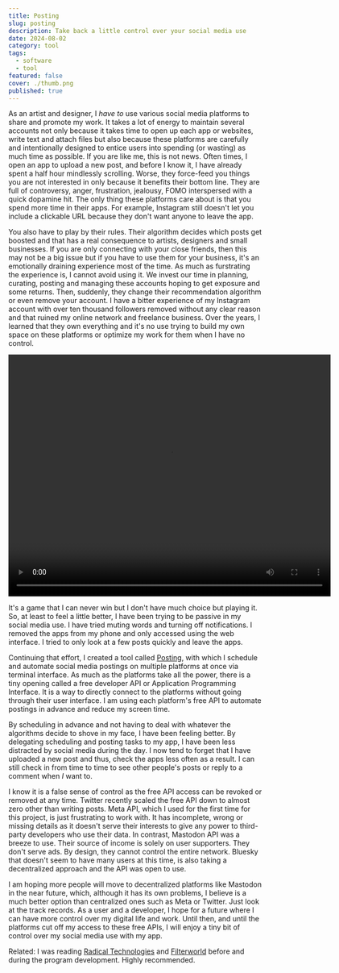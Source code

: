 ```yaml
---
title: Posting
slug: posting
description: Take back a little control over your social media use
date: 2024-08-02
category: tool
tags:
  - software
  - tool
featured: false
cover: ./thumb.png
published: true
---
```



As an artist and designer, I _have to_ use various social media platforms to share and promote my work. It takes a lot of energy to maintain several accounts not only because it takes time to open up each app or websites, write text and attach files but also because these platforms are carefully and intentionally designed to entice users into spending (or wasting) as much time as possible. If you are like me, this is not news. Often times, I open an app to upload a new post, and before I know it, I have already spent a half hour mindlessly scrolling. Worse, they force-feed you things you are not interested in only because it benefits their bottom line. They are full of controversy, anger, frustration, jealousy, FOMO interspersed with a quick dopamine hit. The only thing these platforms care about is that you spend more time in their apps. For example, Instagram still doesn't let you include a clickable URL because they don't want anyone to leave the app.

You also have to play by their rules. Their algorithm decides which posts get boosted and that has a real consequence to artists, designers and small businesses. If you are only connecting with your close friends, then this may not be a big issue but if you have to use them for your business, it's an emotionally draining experience most of the time. As much as furstrating the experience is, I cannot avoid using it. We invest our time in planning, curating, posting and managing these accounts hoping to get exposure and some returns. Then, suddenly, they change their recommendation algorithm or even remove your account. I have a bitter experience of my Instagram account with over ten thousand followers removed without any clear reason and that ruined my online network and freelance business. Over the years, I learned that they own everything and it's no use trying to build my own space on these platforms or optimize my work for them when I have no control.

<GC start={4} end={10} class="mb-12">
  <Video src={vid1} width="640" height="480" />
</GC>

It's a game that I can never win but I don't have much choice but playing it. So, at least to feel a little better, I have been trying to be passive in my social media use. I have tried muting words and turning off notifications. I removed the apps from my phone and only accessed using the web interface. I tried to only look at a few posts quickly and leave the apps.

Continuing that effort, I created a tool called [Posting](https://github.com/cdaein/posting), with which I schedule and automate social media postings on multiple platforms at once via terminal interface. As much as the platforms take all the power, there is a tiny opening called a free developer API or Application Programming Interface. It is a way to directly connect to the platforms without going through their user interface. I am using each platform's free API to automate postings in advance and reduce my screen time.

By scheduling in advance and not having to deal with whatever the algorithms decide to shove in my face, I have been feeling better. By delegating scheduling and posting tasks to my app, I have been less distracted by social media during the day. I now tend to forget that I have uploaded a new post and thus, check the apps less often as a result. I can still check in from time to time to see other people's posts or reply to a comment when _I_ want to.

I know it is a false sense of control as the free API access can be revoked or removed at any time. Twitter recently scaled the free API down to almost zero other than writing posts. Meta API, which I used for the first time for this project, is just frustrating to work with. It has incomplete, wrong or missing details as it doesn't serve their interests to give any power to third-party developers who use their data. In contrast, Mastodon API was a breeze to use. Their source of income is solely on user supporters. They don't serve ads. By design, they cannot control the entire network. Bluesky that doesn't seem to have many users at this time, is also taking a decentralized approach and the API was open to use.

I am hoping more people will move to decentralized platforms like Mastodon in the near future, which, although it has its own problems, I believe is a much better option than centralized ones such as Meta or Twitter. Just look at the track records. As a user and a developer, I hope for a future where I can have more control over my digital life and work. Until then, and until the platforms cut off my access to these free APIs, I will enjoy a tiny bit of control over my social media use with my app.

Related: I was reading [Radical Technologies](https://www.versobooks.com/products/119-radical-technologies) and [Filterworld](https://bookshop.org/p/books/filterworld-how-algorithms-flattened-culture-kyle-chayka/20025251?ean=9780385548281) before and during the program development. Highly recommended.
